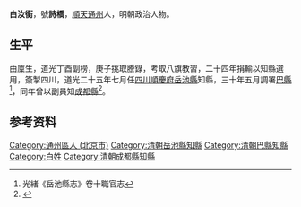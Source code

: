 {{Otheruses|other=名为白汝衡的其他人物|白世卿}}
{{明清人物信息框
| 姓名 =白汝衡
| 最高職務 = [[四川|四川]][[岳池縣|岳池縣]][[知縣|知縣]]
| 國家 = 大清
| 籍貫 = [[順天|順天]][[通州|通州]]
| 字號 =號詩橋
| 出生日期 = ？
| 逝世日期 = ？
| 墓葬 = 
| 配偶 =  
| 親屬 = 曾祖、祖白式敬、父[[白鎔|白鎔]]，母劉氏<ref>「白桓履歷」，《道光二十九年己酉科順天選拔貢同年齒錄》</ref><br>曾孫：[[白敦仁|白敦仁]]、[[白誠仁|白誠仁]]
| 出身 =由廩生道光丁酉副榜庚子挑取謄錄考取八旗教習二十四年捐輸以知縣選用簽掣四川 
| 著作 =  
*
}}
'''白汝衡'''{{BD|？||？||}}，號'''詩橋'''，[[順天|順天]][[通州|通州]]人，明朝政治人物。

== 生平 ==
由廩生，道光丁酉副榜，庚子挑取謄錄，考取八旗教習，二十四年捐輸以知縣選用，簽掣四川，道光二十五年七月任[[四川|四川]][[順慶府|順慶府]][[岳池縣|岳池縣]]知縣，三十年五月調署[[巴縣|巴縣]]<ref>光緒《岳池縣志》卷十職官志</ref>，同年曾以副員知[[成都縣|成都縣]]<ref name=年譜上>{{cite journal |author1=許世榮|title=〈白敦仁年譜（上）〉 |journal=《杜甫研究學刊》 |date=2013|issue=1 |pages=93-100}}</ref>{{rp|93}}。

== 参考资料 ==
{{reflist}}

{{Authority control}}

{{DEFAULTSORT:}}
[[Category:通州區人_(北京市)|Category:通州區人 (北京市)]]
[[Category:清朝岳池縣知縣|Category:清朝岳池縣知縣]]
[[Category:清朝巴縣知縣|Category:清朝巴縣知縣]]
[[Category:白姓|Category:白姓]]
[[Category:清朝成都縣知縣|Category:清朝成都縣知縣]]


{{清朝人物小作品}}